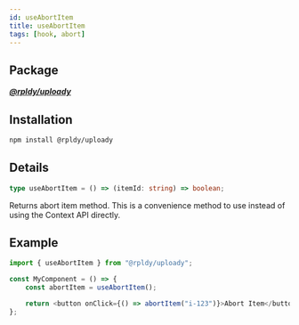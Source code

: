 ```yaml
---
id: useAbortItem
title: useAbortItem
tags: [hook, abort]
---
```


## Package

**_[@rpldy/uploady](../../packages/rpldy-uploady)_**

## Installation

```bash npm2yarn
npm install @rpldy/uploady
```

## Details

```typescript
type useAbortItem = () => (itemId: string) => boolean;
```

Returns abort item method.
This is a convenience method to use instead of using the Context API directly.

## Example

```javascript
import { useAbortItem } from "@rpldy/uploady";

const MyComponent = () => {
    const abortItem = useAbortItem();

    return <button onClick={() => abortItem("i-123")}>Abort Item</button>
};
```
